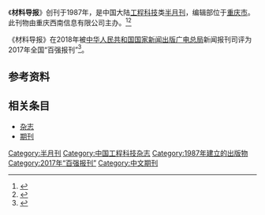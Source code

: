 {{Infobox journal
| title         = 材料导报
| former_name   =
| frequency     = 半月刊
| country       = [[中国大陆|中国大陆]]
| publisher     = 重庆西南信息有限公司
| language =
| native_title =
| abbreviation =N/A
| impact        = 
| history =1987年起至今
| ISSN = 1005-023X
| CN            = 50-1078/TB
| website       = 
|CODEN=CDAACD}}
《'''材料导报'''》创刊于1987年，是中国大陆[[工程科技|工程科技]]类[[杂志#出版|半月刊]]，编辑部位于[[重庆市|重庆市]]。此刊物由重庆西南信息有限公司主办。<ref name="知网1">{{Cite web|title=材料导报|url=https://navi.cnki.net/knavi/JournalDetail?pcode=CJFD&pykm=CLDB|accessdate=2021-02-02|work=navi.cnki.net|publisher=[[中国知网|中国知网]]}}</ref><ref name="维普1">{{Cite web|title=材料导报 - 维普中文期刊|url=http://www.cqvip.com/qikan/Detail.aspx?gch=90370X|accessdate=2021-02-02|author=|date=|format=|publisher=[[维普|维普]]|language=}}</ref>

《材料导报》在2018年被[[中华人民共和国国家新闻出版广电总局|中华人民共和国国家新闻出版广电总局]]新闻报刊司评为2017年全国“百强报刊”<ref>{{Cite web|title=2017年全国“百强报刊”推荐名单开始公示|url=http://www.ce.cn/culture/gd/201801/16/t20180116_27756145.shtml|accessdate=2021-02-10|author=赵新乐（中国新闻出版广电报）|date=2018-01-16|format=|work=www.ce.cn|publisher=[[中国经济网|中国经济网]]|language=|archive-date=2020-11-05|archive-url=https://web.archive.org/web/20201105014543/http://www.ce.cn/culture/gd/201801/16/t20180116_27756145.shtml|dead-url=no}}</ref>。
== 参考资料 ==
{{reflist|2}}

== 相关条目 ==

* [[杂志|杂志]]
* [[期刊|期刊]]

{{pub-stub}}
{{全国百强报刊|2017}}

[[Category:半月刊|Category:半月刊]]
[[Category:中国工程科技杂志|Category:中国工程科技杂志]]
[[Category:1987年建立的出版物|Category:1987年建立的出版物]]
[[Category:2017年“百强报刊”|Category:2017年“百强报刊”]]
[[Category:中文期刊|Category:中文期刊]]